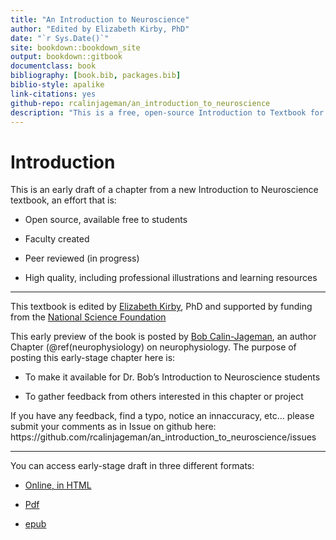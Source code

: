 ```yaml
--- 
title: "An Introduction to Neuroscience"
author: "Edited by Elizabeth Kirby, PhD"
date: "`r Sys.Date()`"
site: bookdown::bookdown_site
output: bookdown::gitbook
documentclass: book
bibliography: [book.bib, packages.bib]
biblio-style: apalike
link-citations: yes
github-repo: rcalinjageman/an_introduction_to_neuroscience
description: "This is a free, open-source Introduction to Textbook for undergraduate coursework.  Chapter 2 is in draft form; more chapters to come."
---
```


# Introduction

This is an early draft of a chapter from a new Introduction to Neuroscience textbook, an effort that is:

- Open source, available free to students

- Faculty created

- Peer reviewed (in progress)

- High quality, including professional illustrations and learning resources

***

This textbook is edited by [Elizabeth Kirby](https://u.osu.edu/kirbylab/), PhD and supported by funding from the [National Science Foundation](https://www.nsf.gov/awardsearch/simpleSearchResult?queryText=elizabeth+kirby&ActiveAwards=true)


This early preview of the book is posted by [Bob Calin-Jageman](https://calin-jageman.net/lab/), an author Chapter (\@ref(neurophysiology) on neurophysiology.  The purpose of posting this early-stage chapter here is:

- To make it available for Dr. Bob's Introduction to Neuroscience students

- To gather feedback from others interested in this chapter or project


If you have any feedback, find a typo, notice an innaccuracy, etc... please submit your comments as in Issue on github here: https://github.com/rcalinjageman/an_introduction_to_neuroscience/issues

***

You can access early-stage draft in three different formats:

- [Online, in HTML](https://rcalinjageman.github.io/an_introduction_to_neuroscience/)

- [Pdf](https://rcalinjageman.github.io/an_introduction_to_neuroscience/docs/Intro_to_Neuroscience.pdf)

- [epub](https://rcalinjageman.github.io/an_introduction_to_neuroscience/docs/Intro_to_Neuroscience.epub)
